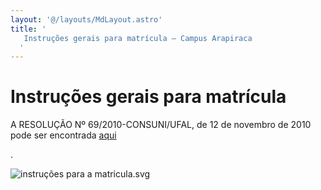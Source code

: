 ```yaml
---
layout: '@/layouts/MdLayout.astro'
title: '
   Instruções gerais para matrícula — Campus Arapiraca
  '
---
```






Instruções gerais para matrícula
================================












 A RESOLUÇÃO Nº 69/2010-CONSUNI/UFAL, de 12 de novembro de 2010 pode ser encontrada
 <a href="https://ufal.br/resolucoes/2010/resolucao-no-69-2010-de-12-11-2010">
 <span class="s1">
  aqui
 </span>
</a>

 .
 



![instruções para a matricula.svg](https://arapiraca.ufal.br/graduacao/ciencia-da-computacao/documentos/imagens/instrucoes-para-a-matricula.svg/@@images/d07e6bf2-2e49-423b-8426-2b1c446a6a87.svg "instruções para a matricula.svg")
  














